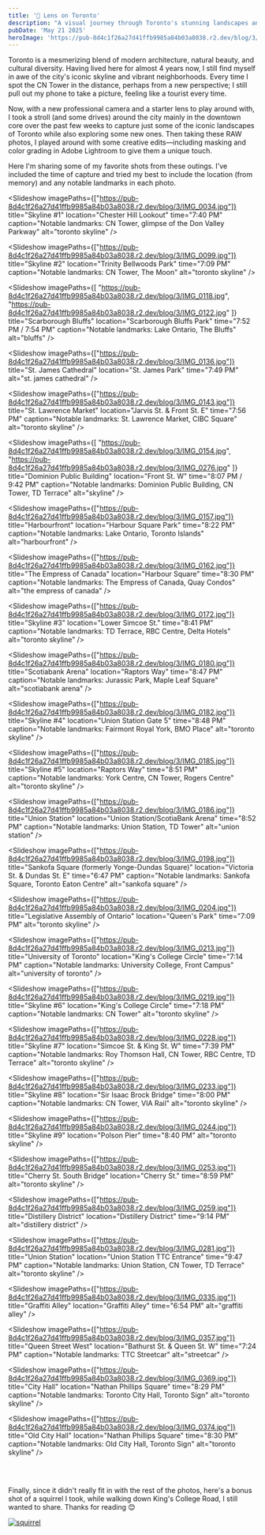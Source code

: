 ```yaml
---
title: '📸 Lens on Toronto'
description: "A visual journey through Toronto's stunning landscapes and cityscapes"
pubDate: 'May 21 2025'
heroImage: 'https://pub-8d4c1f26a27d41ffb9985a84b03a8038.r2.dev/blog/3/cover.jpg'
---
```



Toronto is a mesmerizing blend of modern architecture, natural beauty, and cultural diversity. Having lived here for almost 4 years now, I still find myself in awe of the city's iconic skyline and vibrant neighborhoods. Every time I spot the CN Tower in the distance, perhaps from a new perspective; I still pull out my phone to take a picture, feeling like a tourist every time.

Now, with a new professional camera and a starter lens to play around with, I took a stroll (and some drives) around the city mainly in the downtown core over the past few weeks to capture just some of the iconic landscapes of Toronto while also exploring some new ones. Then taking these RAW photos, I played around with some creative edits—including masking and color grading in Adobe Lightroom to give them a unique touch.

Here I'm sharing some of my favorite shots from these outings. I've included the time of capture and tried my best to include the location (from memory) and any notable landmarks in each photo.

<Slideshow 
  imagePaths={["https://pub-8d4c1f26a27d41ffb9985a84b03a8038.r2.dev/blog/3/IMG_0034.jpg"]}
  title="Skyline #1"
  location="Chester Hill Lookout"
  time="7:40 PM"
  caption="Notable landmarks: CN Tower, glimpse of the Don Valley Parkway"
  alt="toronto skyline"
/>

<Slideshow 
  imagePaths={["https://pub-8d4c1f26a27d41ffb9985a84b03a8038.r2.dev/blog/3/IMG_0099.jpg"]}
  title="Skyline #2"
  location="Trinity Bellwoods Park"
  time="7:09 PM"
  caption="Notable landmarks: CN Tower, The Moon"
  alt="toronto skyline"
/>

<Slideshow 
  imagePaths={[
    "https://pub-8d4c1f26a27d41ffb9985a84b03a8038.r2.dev/blog/3/IMG_0118.jpg",
    "https://pub-8d4c1f26a27d41ffb9985a84b03a8038.r2.dev/blog/3/IMG_0122.jpg"
  ]}
  title="Scarborough Bluffs"
  location="Scarborough Bluffs Park"
  time="7:52 PM / 7:54 PM"
  caption="Notable landmarks: Lake Ontario, The Bluffs"
  alt="bluffs"
/>

<Slideshow 
  imagePaths={["https://pub-8d4c1f26a27d41ffb9985a84b03a8038.r2.dev/blog/3/IMG_0136.jpg"]}
  title="St. James Cathedral"
  location="St. James Park"
  time="7:49 PM"
  alt="st. james cathedral"
/>

<Slideshow 
  imagePaths={["https://pub-8d4c1f26a27d41ffb9985a84b03a8038.r2.dev/blog/3/IMG_0143.jpg"]}
  title="St. Lawrence Market"
  location="Jarvis St. & Front St. E"
  time="7:56 PM"
  caption="Notable landmarks: St. Lawrence Market, CIBC Square"
  alt="toronto skyline"
/>

<Slideshow 
  imagePaths={[
    "https://pub-8d4c1f26a27d41ffb9985a84b03a8038.r2.dev/blog/3/IMG_0154.jpg",
    "https://pub-8d4c1f26a27d41ffb9985a84b03a8038.r2.dev/blog/3/IMG_0276.jpg"
  ]}
  title="Dominion Public Building"
  location="Front St. W"
  time="8:07 PM / 9:42 PM"
  caption="Notable landmarks: Dominion Public Building, CN Tower, TD Terrace"
  alt="skyline"
/>

<Slideshow 
  imagePaths={["https://pub-8d4c1f26a27d41ffb9985a84b03a8038.r2.dev/blog/3/IMG_0157.jpg"]}
  title="Harbourfront"
  location="Harbour Square Park"
  time="8:22 PM"
  caption="Notable landmarks: Lake Ontario, Toronto Islands"
  alt="harbourfront"
/>

<Slideshow 
  imagePaths={["https://pub-8d4c1f26a27d41ffb9985a84b03a8038.r2.dev/blog/3/IMG_0162.jpg"]}
  title="The Empress of Canada"
  location="Harbour Square"
  time="8:30 PM"
  caption="Notable landmarks: The Empress of Canada, Quay Condos"
  alt="the empress of canada"
/>

<Slideshow 
  imagePaths={["https://pub-8d4c1f26a27d41ffb9985a84b03a8038.r2.dev/blog/3/IMG_0172.jpg"]}
  title="Skyline #3"
  location="Lower Simcoe St."
  time="8:41 PM"
  caption="Notable landmarks: TD Terrace, RBC Centre, Delta Hotels"
  alt="toronto skyline"
/>

<Slideshow 
  imagePaths={["https://pub-8d4c1f26a27d41ffb9985a84b03a8038.r2.dev/blog/3/IMG_0180.jpg"]}
  title="Scotiabank Arena"
  location="Raptors Way"
  time="8:47 PM"
  caption="Notable landmarks: Jurassic Park, Maple Leaf Square"
  alt="scotiabank arena"
/>

<Slideshow 
  imagePaths={["https://pub-8d4c1f26a27d41ffb9985a84b03a8038.r2.dev/blog/3/IMG_0182.jpg"]}
  title="Skyline #4"
  location="Union Station Gate 5"
  time="8:48 PM"
  caption="Notable landmarks: Fairmont Royal York, BMO Place"
  alt="toronto skyline"
/>

<Slideshow 
  imagePaths={["https://pub-8d4c1f26a27d41ffb9985a84b03a8038.r2.dev/blog/3/IMG_0185.jpg"]}
  title="Skyline #5"
  location="Raptors Way"
  time="8:51 PM"
  caption="Notable landmarks: York Centre, CN Tower, Rogers Centre"
  alt="toronto skyline"
/>

<Slideshow 
  imagePaths={["https://pub-8d4c1f26a27d41ffb9985a84b03a8038.r2.dev/blog/3/IMG_0186.jpg"]}
  title="Union Station"
  location="Union Station/ScotiaBank Arena"
  time="8:52 PM"
  caption="Notable landmarks: Union Station, TD Tower"
  alt="union station"
/>

<Slideshow 
  imagePaths={["https://pub-8d4c1f26a27d41ffb9985a84b03a8038.r2.dev/blog/3/IMG_0198.jpg"]}
  title="Sankofa Square (formerly Yonge-Dundas Square)"
  location="Victoria St. & Dundas St. E"
  time="6:47 PM"
  caption="Notable landmarks: Sankofa Square, Toronto Eaton Centre"
  alt="sankofa square"
/>

<Slideshow 
  imagePaths={["https://pub-8d4c1f26a27d41ffb9985a84b03a8038.r2.dev/blog/3/IMG_0204.jpg"]}
  title="Legislative Assembly of Ontario"
  location="Queen's Park"
  time="7:09 PM"
  alt="toronto skyline"
/>

<Slideshow 
  imagePaths={["https://pub-8d4c1f26a27d41ffb9985a84b03a8038.r2.dev/blog/3/IMG_0213.jpg"]}
  title="University of Toronto"
  location="King's College Circle"
  time="7:14 PM"
  caption="Notable landmarks: University College, Front Campus"
  alt="university of toronto"
/>

<Slideshow 
  imagePaths={["https://pub-8d4c1f26a27d41ffb9985a84b03a8038.r2.dev/blog/3/IMG_0219.jpg"]}
  title="Skyline #6"
  location="King's College Circle"
  time="7:18 PM"
  caption="Notable landmarks: CN Tower"
  alt="toronto skyline"
/>

<Slideshow 
  imagePaths={["https://pub-8d4c1f26a27d41ffb9985a84b03a8038.r2.dev/blog/3/IMG_0228.jpg"]}
  title="Skyline #7"
  location="Simcoe St. & King St. W"
  time="7:39 PM"
  caption="Notable landmarks: Roy Thomson Hall, CN Tower, RBC Centre, TD Terrace"
  alt="toronto skyline"
/>

<Slideshow 
  imagePaths={["https://pub-8d4c1f26a27d41ffb9985a84b03a8038.r2.dev/blog/3/IMG_0233.jpg"]}
  title="Skyline #8"
  location="Sir Isaac Brock Bridge"
  time="8:00 PM"
  caption="Notable landmarks: CN Tower, VIA Rail"
  alt="toronto skyline"
/>

<Slideshow 
  imagePaths={["https://pub-8d4c1f26a27d41ffb9985a84b03a8038.r2.dev/blog/3/IMG_0244.jpg"]}
  title="Skyline #9"
  location="Polson Pier"
  time="8:40 PM"
  alt="toronto skyline"
/>

<Slideshow 
  imagePaths={["https://pub-8d4c1f26a27d41ffb9985a84b03a8038.r2.dev/blog/3/IMG_0253.jpg"]}
  title="Cherry St. South Bridge"
  location="Cherry St."
  time="8:59 PM"
  alt="toronto skyline"
/>

<Slideshow 
  imagePaths={["https://pub-8d4c1f26a27d41ffb9985a84b03a8038.r2.dev/blog/3/IMG_0259.jpg"]}
  title="Distillery District"
  location="Distillery District"
  time="9:14 PM"
  alt="distillery district"
/>

<Slideshow 
  imagePaths={["https://pub-8d4c1f26a27d41ffb9985a84b03a8038.r2.dev/blog/3/IMG_0281.jpg"]}
  title="Union Station"
  location="Union Station TTC Entrance"
  time="9:47 PM"
  caption="Notable landmarks: Union Station, CN Tower, TD Terrace"
  alt="toronto skyline"
/>

<Slideshow 
  imagePaths={["https://pub-8d4c1f26a27d41ffb9985a84b03a8038.r2.dev/blog/3/IMG_0335.jpg"]}
  title="Graffiti Alley"
  location="Graffiti Alley"
  time="6:54 PM"
  alt="graffiti alley"
/>

<Slideshow 
  imagePaths={["https://pub-8d4c1f26a27d41ffb9985a84b03a8038.r2.dev/blog/3/IMG_0357.jpg"]}
  title="Queen Street West"
  location="Bathurst St. & Queen St. W"
  time="7:24 PM"
  caption="Notable landmarks: TTC Streetcar"
  alt="streetcar"
/>

<Slideshow 
  imagePaths={["https://pub-8d4c1f26a27d41ffb9985a84b03a8038.r2.dev/blog/3/IMG_0369.jpg"]}
  title="City Hall"
  location="Nathan Phillips Square"
  time="8:29 PM"
  caption="Notable landmarks: Toronto City Hall, Toronto Sign"
  alt="toronto skyline"
/>

<Slideshow 
  imagePaths={["https://pub-8d4c1f26a27d41ffb9985a84b03a8038.r2.dev/blog/3/IMG_0374.jpg"]}
  title="Old City Hall"
  location="Nathan Phillips Square"
  time="8:30 PM"
  caption="Notable landmarks: Old City Hall, Toronto Sign"
  alt="toronto skyline"
/>

<p style="margin: 60px 0"></p>

Finally, since it didn't really fit in with the rest of the photos, here's a bonus shot of a squirrel I took, while walking down King's College Road, I still wanted to share. Thanks for reading 😊

[![squirrel](https://pub-8d4c1f26a27d41ffb9985a84b03a8038.r2.dev/blog/3/IMG_0222.jpg)](https://pub-8d4c1f26a27d41ffb9985a84b03a8038.r2.dev/blog/3/IMG_0222.jpg)